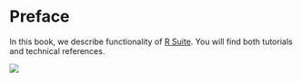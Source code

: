 # Preface {-}

In this book, we describe functionality of [R Suite](https://rsuite.io). You will find both tutorials and technical references.

[![](imgs/RSuite_Cover.PNG)](https://rsuite.io)
